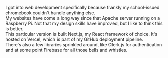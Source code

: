 I got into web development specifically because frankly my school-issued chromebook couldn't handle anything else.  
My websites have come a long way since that Apache server running on a Raspberry Pi.
Not that my design skills have improved, but I like to think this is better.  
This particular version is built Next.js, my React framework of choice. 
It's hosted on Vercel, which is part of my GitHub deployment pipeline.  
There's also a few libraries sprinkled around, like Clerk.js for authentication and at some point Firebase for all those bells and whistles.
